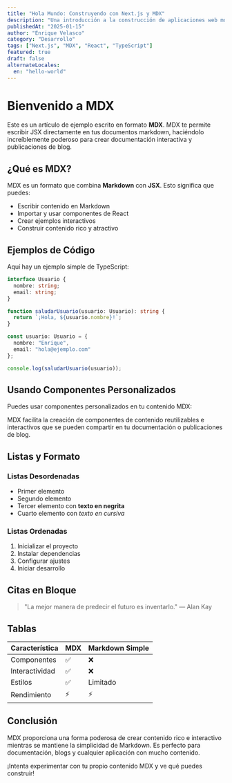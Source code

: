 ```yaml
---
title: "Hola Mundo: Construyendo con Next.js y MDX"
description: "Una introducción a la construcción de aplicaciones web modernas con Next.js 15 y MDX para la gestión de contenido."
publishedAt: "2025-01-15"
author: "Enrique Velasco"
category: "Desarrollo"
tags: ["Next.js", "MDX", "React", "TypeScript"]
featured: true
draft: false
alternateLocales:
  en: "hello-world"
---
```


# Bienvenido a MDX

Este es un artículo de ejemplo escrito en formato **MDX**. MDX te permite escribir JSX directamente en tus documentos markdown, haciéndolo increíblemente poderoso para crear documentación interactiva y publicaciones de blog.

## ¿Qué es MDX?

MDX es un formato que combina **Markdown** con **JSX**. Esto significa que puedes:

- Escribir contenido en Markdown
- Importar y usar componentes de React
- Crear ejemplos interactivos
- Construir contenido rico y atractivo

## Ejemplos de Código

Aquí hay un ejemplo simple de TypeScript:

```typescript
interface Usuario {
  nombre: string;
  email: string;
}

function saludarUsuario(usuario: Usuario): string {
  return `¡Hola, ${usuario.nombre}!`;
}

const usuario: Usuario = {
  nombre: "Enrique",
  email: "hola@ejemplo.com"
};

console.log(saludarUsuario(usuario));
```

## Usando Componentes Personalizados

Puedes usar componentes personalizados en tu contenido MDX:

<Callout type="info" title="Consejo Pro">
MDX facilita la creación de componentes de contenido reutilizables e interactivos que se pueden compartir en tu documentación o publicaciones de blog.
</Callout>

## Listas y Formato

### Listas Desordenadas

- Primer elemento
- Segundo elemento
- Tercer elemento con **texto en negrita**
- Cuarto elemento con *texto en cursiva*

### Listas Ordenadas

1. Inicializar el proyecto
2. Instalar dependencias
3. Configurar ajustes
4. Iniciar desarrollo

## Citas en Bloque

> "La mejor manera de predecir el futuro es inventarlo."
> — Alan Kay

## Tablas

| Característica | MDX | Markdown Simple |
|----------------|-----|-----------------|
| Componentes | ✅ | ❌ |
| Interactividad | ✅ | ❌ |
| Estilos | ✅ | Limitado |
| Rendimiento | ⚡ | ⚡ |

## Conclusión

MDX proporciona una forma poderosa de crear contenido rico e interactivo mientras se mantiene la simplicidad de Markdown. Es perfecto para documentación, blogs y cualquier aplicación con mucho contenido.

¡Intenta experimentar con tu propio contenido MDX y ve qué puedes construir!
